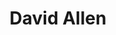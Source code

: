 ---
title: David Allen
data:
- kind: Author
  name: David Allen
  books:
    - name: Getting Things Done
---